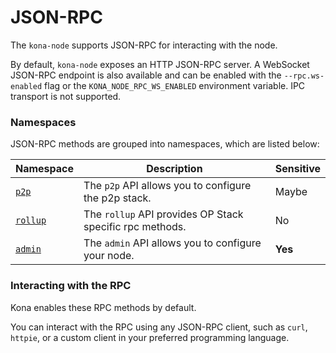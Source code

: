 # JSON-RPC

The `kona-node` supports JSON-RPC for interacting with the node.

By default, `kona-node` exposes an HTTP JSON-RPC server. A WebSocket JSON-RPC
endpoint is also available and can be enabled with the `--rpc.ws-enabled` flag
or the `KONA_NODE_RPC_WS_ENABLED` environment variable. IPC transport is not
supported.

### Namespaces

JSON-RPC methods are grouped into namespaces, which are listed below:

| Namespace                    | Description                                                                                            | Sensitive |
| ---------------------------- | ------------------------------------------------------------------------------------------------------ | --------- |
| [`p2p`](/node/rpc/p2p)        | The `p2p` API allows you to configure the p2p stack.                                                   | Maybe     |
| [`rollup`](/node/rpc/rollup)  | The `rollup` API provides OP Stack specific rpc methods.                                               | No        |
| [`admin`](/node/rpc/admin)    | The `admin` API allows you to configure your node.                                                     | **Yes**   |


### Interacting with the RPC

Kona enables these RPC methods by default.

You can interact with the RPC using any JSON-RPC client, such as `curl`, `httpie`, or a custom client in your preferred programming language.
